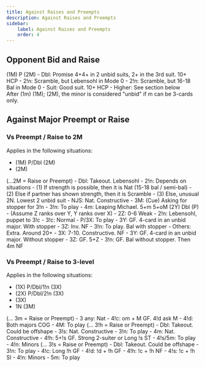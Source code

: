 ```yaml
---
title: Against Raises and Preempts
description: Against Raises and Preempts
sidebar:
    label: Against Raises and Preempts
    order: 4
---
```



## Opponent Bid and Raise

<BiddingTree>
(1M) P (2M)
- Dbl: Promise 4+4+ in 2 unbid suits, 2+ in the 3rd suit. 10+ HCP
    - 2!n: Scramble, but Lebensohl in Mode 0
- 2!n: Scramble, but 16-18 Bal in Mode 0
- Suit: Good suit. 10+ HCP
- Higher: See section below
</BiddingTree>

<Aside type="note">
After (1m) (1M); (2M), the minor is considered "unbid" if m can be 3-cards only.
</Aside>

## Against Major Preempt or Raise

### Vs Preempt / Raise to 2M

Applies in the following situations:
- (1M) P/Dbl (2M)
- (2M)

<BiddingTree>
(...2M = Raise or Preempt)
- Dbl: Takeout. Lebensohl
- 2!n: Depends on situations
    - (1) If strength is possible, then it is Nat (15-18 bal / semi-bal)
    - (2) Else if partner has shown strength, then it is Scramble
    - (3) Else, unusual 2N. Lowest 2 unbid suit
- NJS: Nat. Constructive
- 3M: (Cue) Asking for stopper for 3!n
- 3!n: To play 
- 4m: Leaping Michael. 5+m 5+oM
</BiddingTree>

<BiddingTree>
(2Y) Dbl (P)
- (Assume Z ranks over Y, Y ranks over X)
- 2Z: 0-6 Weak
- 2!n: Lebensohl, puppet to 3!c
    - 3!c: Normal
        - P/3X: To play
        - 3Y: GF. 4-card in an unbid major. With stopper
        - 3Z: Inv. NF
        - 3!n: To play. Bal with stopper
    - Others: Extra. Around 20+
- 3X: 7-10. Constructive. NF
- 3Y: GF. 4-card in an unbid major. Without stopper
- 3Z: GF. 5+Z
- 3!n: GF. Bal without stopper. Then 4m NF
</BiddingTree>

### Vs Preempt / Raise to 3-level

Applies in the following situations:
- (1X) P/Dbl/1!n (3X)
- (2X) P/Dbl/2!n (3X)
- (3X)
- 1N (3M)

<BiddingTree>
(... 3m = Raise or Preempt)
- 3 any: Nat
- 4!c: om + M GF. 4!d ask M
- 4!d: Both majors COG
- 4M: To play
</BiddingTree>

<BiddingTree>
(... 3!h = Raise or Preempt)
- Dbl: Takeout. Could be offshape
- 3!s: Nat. Constructive
- 3!n: To play
- 4m: Nat. Constructive
- 4!h: 5+!s GF. Strong 2-suiter or Long !s ST
- 4!s/5m: To play
- 4!n: Minors
</BiddingTree>

<BiddingTree>
(... 3!s = Raise or Preempt)
- Dbl: Takeout. Could be offshape
- 3!n: To play
- 4!c: Long !h GF
- 4!d: !d + !h GF
- 4!h: !c + !h NF
- 4!s: !c + !h SI
- 4!n: Minors
- 5m: To play
</BiddingTree>
